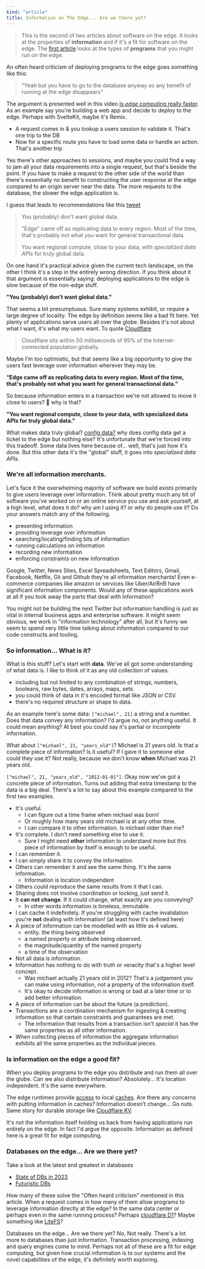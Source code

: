 ```yaml
---
kind: "article"
title: Information on The Edge... Are we there yet?
---
```


> This is the second of two articles about software on the edge.
> It looks at the properties of **information** and if it's a fit for software on the edge.
> The [first article](/edge-are-we-there-yet/programs) looks at the types of
> **programs** that you might run on the edge.

An often heard criticism of deploying programs to the edge goes something like this:

> "Yeah but you have to go to the database anyway so any benefit of running
> at the edge disappears"

The argument is presented well in this video [Is _edge_ computing really faster](https://youtu.be/yOP5-3_WFus).
As an example say you're building a web app and decide to deploy to the edge. Perhaps with
SvelteKit, maybe it's Remix.

- A request comes in & you lookup a users session to validate it. That's one trip to the DB
- Now for a specific route you have to load some data or handle an action. That's another trip

Yes there's other approaches to sessions, and maybe you could find a way to jam all your data
requirements into a single request, but that's beside the point. If you have to make a request to
the other side of the world than there's essentially no benefit to constructing the user response
at the edge compared to an origin server near the data. The more requests to the database,
the slower the edge application is.

I guess that leads to recommendations like this [tweet](https://twitter.com/leeerob/status/1618005723421769735)

> You (probably) don't want global data.
>
> "Edge" came off as replicating data to every region. Most of the time, that's probably not what you want for general transactional data.
>
> You want regional compute, close to your data, with _specialized data APIs_ for truly global data.

On one hand it's practical advice given the current tech landscape, on the other I think it's a
step in the entirely wrong direction. If you think about it that argument is essentially saying:
deploying applications to the edge is slow because of the non-edge stuff.

**"You (probably) don't want global data."**

That seems a bit presumptuous. Sure many systems
exhibit, or require a large degree of locality. The edge by definition seems like a bad fit here.
Yet plenty of applications serve users all over the globe. Besides it's not about what I want,
it's what my users want. To quote [Cloudflare](https://blog.cloudflare.com/early-hints-performance/)

> Cloudflare sits within 50 milliseconds of 95% of the Internet-connected population globally.

Maybe I'm too optimistic, but that seems like a big opportunity to give the users fast leverage
over information wherever they may be.

**“Edge came off as replicating data to every region. Most of the time, that's probably not what you want for general transactional data."**

So because information enters in a transaction we're not allowed to move it close to users? 🤔
why is that?

**"You want regional compute, close to your data, with specialized data APIs for truly global data."**

What makes data truly global? [config data?](https://vercel.com/blog/edge-config-public-beta)
why does config data get a ticket to the edge but nothing else?
It's unfortunate that we're forced into this tradeoff. Some data lives here because of... well,
that's just how it's done. But this other data it's the "global" stuff, it goes into
_specialized data APIs_.

### We're all information merchants.

Let's face it the overwhelming majority of software we build exists primarily to give users
leverage over information. Think about pretty much any bit of software you've worked on or
an online service you use and ask yourself, at a high level, what does it do?
why am I using it? or why do people use it? Do your answers match any of the following.

- presenting information
- providing leverage over information
- searching/locating/finding bits of information
- running calculations on information
- recording new information
- enforcing constraints on new information

Google, Twitter, News Sites, Excel Spreadsheets, Text Editors, Gmail, Facebook, Netflix, Git and
Github they're all information merchants! Even e-commerce companies like amazon or services like
Uber/AirBnB have significant information components. Would any of these applications work at all
if you took away the parts that deal with information?

You might not be building the next Twitter but information handling is just as
vital in internal business apps and enterprise software. It might seem obvious, we work in
"information technology" after all, but It's funny we seem to spend very little time talking about
information compared to our code constructs and tooling.

### So information... What is it?

What is this stuff? Let's start with **data**. We've all got some understanding of what data is.
I like to think of it as any old collection of values.

- including but not limited to any combination of strings, numbers, booleans,
  raw bytes, dates, arrays, maps, sets.
- you could think of data in it's encoded format like JSON or CSV.
- there's no required structure or shape to data.

As an example here's some data: `["michael", 21]` a string and a number.
Does that data convey any information? I'd argue no, not anything useful. It could mean anything?
At best you could say it's partial or incomplete information.

What about `["michael", 21, "years_old"]`? Michael is 21 years old. Is that a complete piece
of information? Is it useful? If I gave it to someone else could they use it? Not really,
because we don't know **when** Michael was 21 years old.

`["michael", 21, "years_old", "2012-01-01"]`. Okay now we've got a concrete piece of information.
Turns out adding that extra timestamp to the data is a big deal. There's a lot to say about this
example compared to the first two examples.

- It's useful.
  - I can figure out a time frame when michael was born!
  - Or roughly how many years old michael is at any other time.
  - I can compare it to other information. Is michael older than me?
- It's complete. I don't need something else to use it.
  - Sure I might need **other** information to understand more but
    this piece of information by itself is enough to be useful.
- I can remember it.
- I can simply share it to convey the information.
- Others can remember it and see the same thing. It's the same information.
  - Information is location independent
- Others could reproduce the same results from it that I can.
- Sharing does not involve coordination or locking, just send it.
- It **can not change**. If it could change, what exactly are you conveying?
  - In other words information is timeless, immutable.
- I can cache it indefinitely. If you're struggling with cache invalidation you're
  **not** dealing with information! (at least how it's defined here)
- A piece of information can be modelled with as little as 4 values.
  - entity. the thing being observed
  - a named property or attribute being observed.
  - the magnitude/quantity of the named property
  - a time of the observation
- Not all data is information.
- Information has nothing to do with truth or veracity that's a higher level concept.
  - Was michael actually 21 years old in 2012? That's a judgement you can make using information,
    not a property of the information itself.
  - It's okay to decide information is wrong or bad at a later time or to add better information.
- A piece of information can be about the future (a prediction).
- Transactions are a coordination mechanism for ingesting & creating information so that certain
  constraints and guarantees are met.
  - The information that results from a transaction isn't _special_ it has the same properties
    as all other information.
- When collecting pieces of information the aggregate information exhibits all the same
  properties as the individual pieces.

### Is information on the edge a good fit?

When you deploy programs to the edge you distribute and run them all over the globe. Can we
also distribute information? Absolutely... It's location independent. It's the same everywhere.

The edge runtimes provide [access][cache-api] to local [caches][cf-cache]. Are there any concerns
with putting information in caches? Information doesn't change... Go nuts. Same story for durable
storage like [Cloudflare KV][cf-kv].

It's not the information itself holding us back from having applications run entirely on the edge.
In fact I'd argue the opposite. Information as defined here is a great fit for edge computing.

### Databases on the edge... Are we there yet?

Take a look at the latest and greatest in databases

- [State of DBs in 2023][state-of-dbs]
- [Futuristic DBs][future-dbs]

[future-dbs]: https://youtu.be/jb2AvF8XzII
[state-of-dbs]: https://leerob.io/blog/backend

How many of these solve the "Often heard criticism" mentioned in this article.
When a request comes in how many of them allow programs to leverage information directly at the
edge? In the same data center or perhaps even in the same running process?
Perhaps [cloudflare D1][d1]? Maybe something like [LiteFS][lite-fs]?

Databases on the edge... Are we there yet? No, Not really. There's a lot more to databases
than just information. Transaction processing, indexing and query engines come to mind.
Perhaps not all of these are a fit for edge computing, but given how crucial information
is to our systems and the novel capabilities of the edge, it's definitely worth exploring.

[d1]: https://blog.cloudflare.com/introducing-d1/
[lite-fs]: https://fly.io/blog/introducing-litefs/
[cf-cache]: https://developers.cloudflare.com/workers/learning/how-the-cache-works/
[cache-api]: https://developer.mozilla.org/en-US/docs/Web/API/Cache
[cf-kv]: https://developers.cloudflare.com/workers/learning/how-kv-works/
